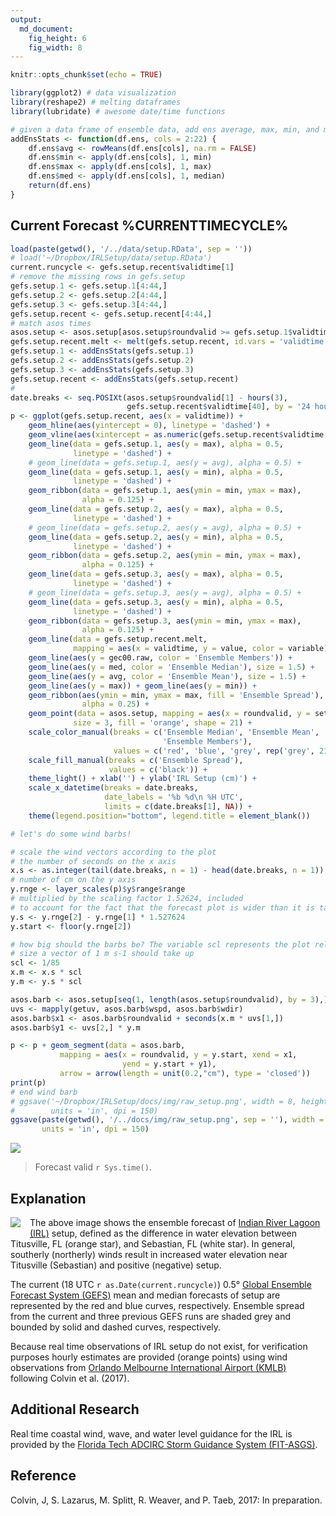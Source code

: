 ```yaml
---
output:
  md_document:
    fig_height: 6
    fig_width: 8
---
```


```r
knitr::opts_chunk$set(echo = TRUE)
```

```r
library(ggplot2) # data visualization
library(reshape2) # melting dataframes
library(lubridate) # awesome date/time functions

# given a data frame of ensemble data, add ens average, max, min, and median
addEnsStats <- function(df.ens, cols = 2:22) {
    df.ens$avg <- rowMeans(df.ens[cols], na.rm = FALSE)
    df.ens$min <- apply(df.ens[cols], 1, min)
    df.ens$max <- apply(df.ens[cols], 1, max)
    df.ens$med <- apply(df.ens[cols], 1, median)
    return(df.ens)
}
```

## Current Forecast  %CURRENTTIMECYCLE%

```r
load(paste(getwd(), '/../data/setup.RData', sep = ''))
# load('~/Dropbox/IRLSetup/data/setup.RData')
current.runcycle <- gefs.setup.recent$validtime[1]
# remove the missing rows in gefs.setup
gefs.setup.1 <- gefs.setup.1[4:44,]
gefs.setup.2 <- gefs.setup.2[4:44,]
gefs.setup.3 <- gefs.setup.3[4:44,]
gefs.setup.recent <- gefs.setup.recent[4:44,]
# match asos times
asos.setup <- asos.setup[asos.setup$roundvalid >= gefs.setup.1$validtime[1],]
gefs.setup.recent.melt <- melt(gefs.setup.recent, id.vars = 'validtime')
gefs.setup.1 <- addEnsStats(gefs.setup.1)
gefs.setup.2 <- addEnsStats(gefs.setup.2)
gefs.setup.3 <- addEnsStats(gefs.setup.3)
gefs.setup.recent <- addEnsStats(gefs.setup.recent)
#
date.breaks <- seq.POSIXt(asos.setup$roundvalid[1] - hours(3),
                          gefs.setup.recent$validtime[40], by = '24 hours')
p <- ggplot(gefs.setup.recent, aes(x = validtime)) +
    geom_hline(aes(yintercept = 0), linetype = 'dashed') +
    geom_vline(aes(xintercept = as.numeric(gefs.setup.recent$validtime[1]))) +
    geom_line(data = gefs.setup.1, aes(y = max), alpha = 0.5,
              linetype = 'dashed') +
    # geom_line(data = gefs.setup.1, aes(y = avg), alpha = 0.5) +
    geom_line(data = gefs.setup.1, aes(y = min), alpha = 0.5,
              linetype = 'dashed') +
    geom_ribbon(data = gefs.setup.1, aes(ymin = min, ymax = max),
                alpha = 0.125) +
    geom_line(data = gefs.setup.2, aes(y = max), alpha = 0.5,
              linetype = 'dashed') +
    # geom_line(data = gefs.setup.2, aes(y = avg), alpha = 0.5) +
    geom_line(data = gefs.setup.2, aes(y = min), alpha = 0.5,
              linetype = 'dashed') +
    geom_ribbon(data = gefs.setup.2, aes(ymin = min, ymax = max),
                alpha = 0.125) +
    geom_line(data = gefs.setup.3, aes(y = max), alpha = 0.5,
              linetype = 'dashed') +  
    # geom_line(data = gefs.setup.3, aes(y = avg), alpha = 0.5) +
    geom_line(data = gefs.setup.3, aes(y = min), alpha = 0.5,
              linetype = 'dashed') +
    geom_ribbon(data = gefs.setup.3, aes(ymin = min, ymax = max),
                alpha = 0.125) +
    geom_line(data = gefs.setup.recent.melt,
              mapping = aes(x = validtime, y = value, color = variable)) +
    geom_line(aes(y = gec00.raw, color = 'Ensemble Members')) +
    geom_line(aes(y = med, color = 'Ensemble Median'), size = 1.5) +
    geom_line(aes(y = avg, color = 'Ensemble Mean'), size = 1.5) +
    geom_line(aes(y = max)) + geom_line(aes(y = min)) +
    geom_ribbon(aes(ymin = min, ymax = max, fill = 'Ensemble Spread'),
                alpha = 0.25) +
    geom_point(data = asos.setup, mapping = aes(x = roundvalid, y = setup),
              size = 3, fill = 'orange', shape = 21) +
    scale_color_manual(breaks = c('Ensemble Median', 'Ensemble Mean',
                                  'Ensemble Members'),
                       values = c('red', 'blue', 'grey', rep('grey', 21))) +
    scale_fill_manual(breaks = c('Ensemble Spread'),
                      values = c('black')) +
    theme_light() + xlab('') + ylab('IRL Setup (cm)') +
    scale_x_datetime(breaks = date.breaks,
                     date_labels = '%b %d\n %H UTC',
                     limits = c(date.breaks[1], NA)) +
    theme(legend.position="bottom", legend.title = element_blank())

# let's do some wind barbs!

# scale the wind vectors according to the plot
# the number of seconds on the x axis
x.s <- as.integer(tail(date.breaks, n = 1) - head(date.breaks, n = 1)) * 86400
# number of cm on the y axis
y.rnge <- layer_scales(p)$y$range$range
# multiplied by the scaling factor 1.52624, included
# to account for the fact that the forecast plot is wider than it is tall
y.s <- y.rnge[2] - y.rnge[1] * 1.527624
y.start <- floor(y.rnge[2])

# how big should the barbs be? The variable scl represents the plot relative
# size a vector of 1 m s-1 should take up
scl <- 1/85
x.m <- x.s * scl
y.m <- y.s * scl

asos.barb <- asos.setup[seq(1, length(asos.setup$roundvalid), by = 3),]
uvs <- mapply(getuv, asos.barb$wspd, asos.barb$wdir)
asos.barb$x1 <- asos.barb$roundvalid + seconds(x.m * uvs[1,])
asos.barb$y1 <- uvs[2,] * y.m

p <- p + geom_segment(data = asos.barb, 
           mapping = aes(x = roundvalid, y = y.start, xend = x1, 
                         yend = y.start + y1), 
           arrow = arrow(length = unit(0.2,"cm"), type = 'closed'))
print(p)
# end wind barb
# ggsave('~/Dropbox/IRLSetup/docs/img/raw_setup.png', width = 8, height = 6,
#        units = 'in', dpi = 150)
ggsave(paste(getwd(), '/../docs/img/raw_setup.png', sep = ''), width = 8, height = 6,
       units = 'in', dpi = 150)
```

[![](img/raw_setup.png)](https://fit-winds.github.io/IRLSetup/img/raw_setup.png)

> Forecast valid `r Sys.time()`.

## Explanation

<img align="left" src="img/sensor_locations.png" style="padding-right: 12px; padding-bottom: 12px">

The above image shows the ensemble forecast of [Indian River Lagoon (IRL)](https://en.wikipedia.org/wiki/Indian_River_Lagoon) setup, defined as the difference in water elevation between Titusville, FL (orange star), and Sebastian, FL (white star). In general, southerly (northerly) winds result in increased water elevation near Titusville (Sebastian) and positive (negative) setup.

The current (18 UTC `r as.Date(current.runcycle)`) 0.5° [Global Ensemble Forecast System (GEFS)](https://www.ncdc.noaa.gov/data-access/model-data/model-datasets/global-ensemble-forecast-system-gefs) mean and median forecasts of setup are represented by the red and blue curves, respectively. Ensemble spread from the current and three previous GEFS runs are shaded grey and bounded by solid and dashed curves, respectively.

Because real time observations of IRL setup do not exist, for verification purposes hourly estimates are provided (orange points) using wind observations from [Orlando Melbourne International Airport (KMLB)](https://en.wikipedia.org/wiki/Orlando_Melbourne_International_Airport) following Colvin et al. (2017).

## Additional Research

Real time coastal wind, wave, and water level guidance for the IRL is provided by the [Florida Tech ADCIRC Storm Guidance System (FIT-ASGS)](https://fl-asgs.github.io/ECFL-IRL/).

## Reference

Colvin, J, S. Lazarus, M. Splitt, R. Weaver, and P. Taeb, 2017: In preparation.
